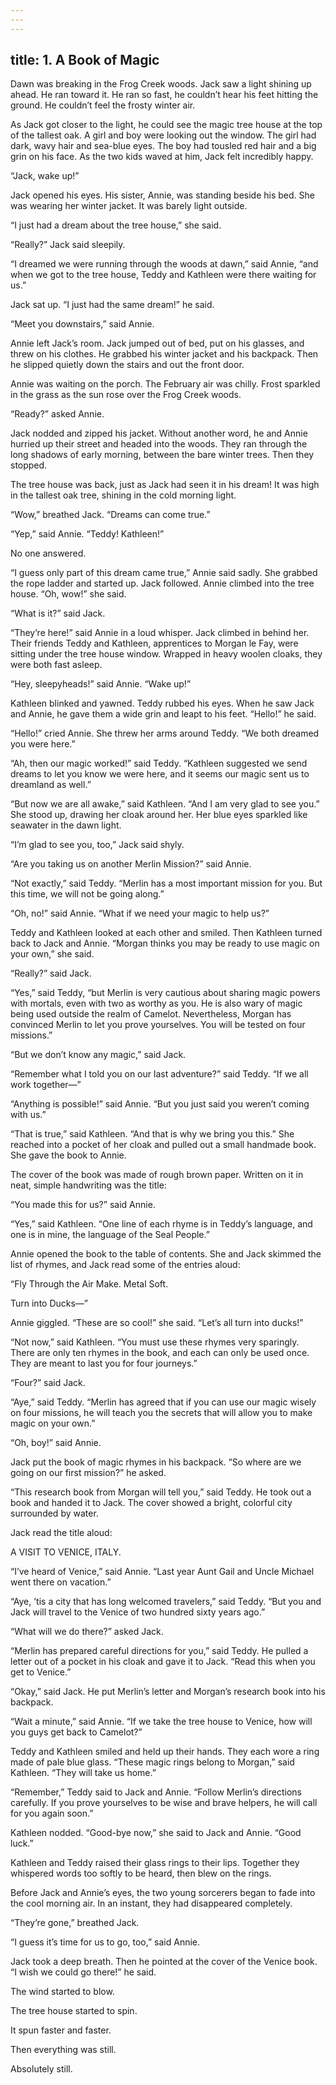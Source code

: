 ```yaml
---
---
---
```

title: 1. A Book of Magic
---



Dawn was breaking in the Frog Creek woods. Jack saw a light shining up ahead. He ran toward it. He ran so fast, he couldn’t hear his feet hitting the ground. He couldn’t feel the frosty winter air.

As Jack got closer to the light, he could see the magic tree house at the top of the tallest oak. A girl and boy were looking out the window. The girl had dark, wavy hair and sea-blue eyes. The boy had tousled red hair and a big grin on his face. As the two kids waved at him, Jack felt incredibly happy.

“Jack, wake up!”

Jack opened his eyes. His sister, Annie, was standing beside his bed. She was wearing her winter jacket. It was barely light outside.

“I just had a dream about the tree house,” she said.

“Really?” Jack said sleepily.

“I dreamed we were running through the woods at dawn,” said Annie, “and when we got to the tree house, Teddy and Kathleen were there waiting for us.”

Jack sat up. “I just had the same dream!” he said.

“Meet you downstairs,” said Annie.

Annie left Jack’s room. Jack jumped out of bed, put on his glasses, and threw on his clothes. He grabbed his winter jacket and his backpack. Then he slipped quietly down the stairs and out the front door.

Annie was waiting on the porch. The February air was chilly. Frost sparkled in the grass as the sun rose over the Frog Creek woods.

“Ready?” asked Annie.

Jack nodded and zipped his jacket. Without another word, he and Annie hurried up their street and headed into the woods. They ran through the long shadows of early morning, between the bare winter trees. Then they stopped.

The tree house was back, just as Jack had seen it in his dream! It was high in the tallest oak tree, shining in the cold morning light.

“Wow,” breathed Jack. “Dreams can come true.”

“Yep,” said Annie. “Teddy! Kathleen!”

No one answered.

“I guess only part of this dream came true,” Annie said sadly. She grabbed the rope ladder and started up. Jack followed. Annie climbed into the tree house. “Oh, wow!” she said.

“What is it?” said Jack.

“They’re here!” said Annie in a loud whisper. Jack climbed in behind her. Their friends Teddy and Kathleen, apprentices to Morgan le Fay, were sitting under the tree house window. Wrapped in heavy woolen cloaks, they were both fast asleep.

“Hey, sleepyheads!” said Annie. “Wake up!”

Kathleen blinked and yawned. Teddy rubbed his eyes. When he saw Jack and Annie, he gave them a wide grin and leapt to his feet. “Hello!” he said.

“Hello!” cried Annie. She threw her arms around Teddy. “We both dreamed you were here.”

“Ah, then our magic worked!” said Teddy. “Kathleen suggested we send dreams to let you know we were here, and it seems our magic sent us to dreamland as well.”

“But now we are all awake,” said Kathleen. “And I am very glad to see you.” She stood up, drawing her cloak around her. Her blue eyes sparkled like seawater in the dawn light.

“I’m glad to see you, too,” Jack said shyly.

“Are you taking us on another Merlin Mission?” said Annie.

“Not exactly,” said Teddy. “Merlin has a most important mission for you. But this time, we will not be going along.”

“Oh, no!” said Annie. “What if we need your magic to help us?”

Teddy and Kathleen looked at each other and smiled. Then Kathleen turned back to Jack and Annie. “Morgan thinks you may be ready to use magic on your own,” she said.

“Really?” said Jack.

“Yes,” said Teddy, “but Merlin is very cautious about sharing magic powers with mortals, even with two as worthy as you. He is also wary of magic being used outside the realm of Camelot. Nevertheless, Morgan has convinced Merlin to let you prove yourselves. You will be tested on four missions.”

“But we don’t know any magic,” said Jack.

“Remember what I told you on our last adventure?” said Teddy. “If we all work together—”

“Anything is possible!” said Annie. “But you just said you weren’t coming with us.”

“That is true,” said Kathleen. “And that is why we bring you this.” She reached into a pocket of her cloak and pulled out a small handmade book. She gave the book to Annie.

The cover of the book was made of rough brown paper. Written on it in neat, simple handwriting was the title:



“You made this for us?” said Annie.

“Yes,” said Kathleen. “One line of each rhyme is in Teddy’s language, and one is in mine, the language of the Seal People.”

Annie opened the book to the table of contents. She and Jack skimmed the list of rhymes, and Jack read some of the entries aloud:

“Fly Through the Air Make. Metal Soft.

Turn into Ducks—”

Annie giggled. “These are so cool!” she said. “Let’s all turn into ducks!”

“Not now,” said Kathleen. “You must use these rhymes very sparingly. There are only ten rhymes in the book, and each can only be used once. They are meant to last you for four journeys.”

“Four?” said Jack.

“Aye,” said Teddy. “Merlin has agreed that if you can use our magic wisely on four missions, he will teach you the secrets that will allow you to make magic on your own.”

“Oh, boy!” said Annie.

Jack put the book of magic rhymes in his backpack. “So where are we going on our first mission?” he asked.

“This research book from Morgan will tell you,” said Teddy. He took out a book and handed it to Jack. The cover showed a bright, colorful city surrounded by water.

Jack read the title aloud:





A VISIT TO VENICE, ITALY.


“I’ve heard of Venice,” said Annie. “Last year Aunt Gail and Uncle Michael went there on vacation.”

“Aye, ’tis a city that has long welcomed travelers,” said Teddy. “But you and Jack will travel to the Venice of two hundred sixty years ago.”

“What will we do there?” asked Jack.

“Merlin has prepared careful directions for you,” said Teddy. He pulled a letter out of a pocket in his cloak and gave it to Jack. “Read this when you get to Venice.”

“Okay,” said Jack. He put Merlin’s letter and Morgan’s research book into his backpack.

“Wait a minute,” said Annie. “If we take the tree house to Venice, how will you guys get back to Camelot?”

Teddy and Kathleen smiled and held up their hands. They each wore a ring made of pale blue glass. “These magic rings belong to Morgan,” said Kathleen. “They will take us home.”

“Remember,” Teddy said to Jack and Annie. “Follow Merlin’s directions carefully. If you prove yourselves to be wise and brave helpers, he will call for you again soon.”

Kathleen nodded. “Good-bye now,” she said to Jack and Annie. “Good luck.”

Kathleen and Teddy raised their glass rings to their lips. Together they whispered words too softly to be heard, then blew on the rings.

Before Jack and Annie’s eyes, the two young sorcerers began to fade into the cool morning air. In an instant, they had disappeared completely.

“They’re gone,” breathed Jack.

“I guess it’s time for us to go, too,” said Annie.

Jack took a deep breath. Then he pointed at the cover of the Venice book. “I wish we could go there!” he said.

The wind started to blow.

The tree house started to spin.

It spun faster and faster.

Then everything was still.

Absolutely still.